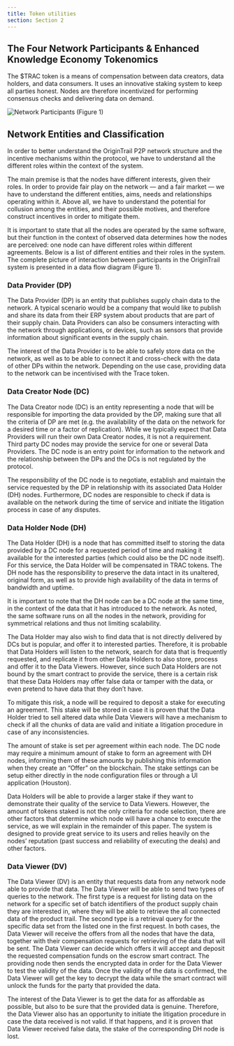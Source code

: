 ```yaml
---
title: Token utilities
section: Section 2
---
```


<YoutubeEmbed videoId="NOjkGANKMB0" title="OT 101 — OriginTrail Token utilities" />

## The Four Network Participants & Enhanced Knowledge Economy Tokenomics

The $TRAC token is a means of compensation between data creators, data holders, and data consumers. It uses an innovative staking system to keep all parties honest. Nodes are therefore incentivized for performing consensus checks and delivering data on demand.

![Network Participants (Figure 1)](/public/ot-101/images/network-participants.jpg)

## Network Entities and Classification

In order to better understand the OriginTrail P2P network structure and the incentive mechanisms within the protocol, we have to understand all the different roles within the context of the system.

The main premise is that the nodes have different interests, given their roles. In order to provide fair play on the network — and a fair market — we have to understand the different entities, aims, needs and relationships operating within it. Above all, we have to understand the potential for collusion among the entities, and their possible motives, and therefore construct incentives in order to mitigate them.

It is important to state that all the nodes are operated by the same software, but their function in the context of observed data determines how the nodes are perceived: one node can have different roles within different agreements. Below is a list of different entities and their roles in the system. The complete picture of interaction between participants in the OriginTrail system is presented in a data flow diagram (Figure 1).

### Data Provider (DP)

The Data Provider (DP) is an entity that publishes supply chain data to the network. A typical scenario would be a company that would like to publish and share its data from their ERP system about products that are part of their supply chain. Data Providers can also be consumers interacting with the network through applications, or devices, such as sensors that provide information about significant events in the supply chain.

The interest of the Data Provider is to be able to safely store data on the network, as well as to be able to connect it and cross-check with the data of other DPs within the network. Depending on the use case, providing data to the network can be incentivised with the Trace token.

### Data Creator Node (DC)

The Data Creator node (DC) is an entity representing a node that will be responsible for importing the data provided by the DP, making sure that all the criteria of DP are met (e.g. the availability of the data on the network for a desired time or a factor of replication). While we typically expect that Data Providers will run their own Data Creator nodes, it is not a requirement. Third party DC nodes may provide the service for one or several Data Providers. The DC node is an entry point for information to the network and the relationship between the DPs and the DCs is not regulated by the protocol.

The responsibility of the DC node is to negotiate, establish and maintain the service requested by the DP in relationship with its associated Data Holder (DH) nodes. Furthermore, DC nodes are responsible to check if data is available on the network during the time of service and initiate the litigation process in case of any disputes.

### Data Holder Node (DH)

The Data Holder (DH) is a node that has committed itself to storing the data provided by a DC node for a requested period of time and making it available for the interested parties (which could also be the DC node itself). For this service, the Data Holder will be compensated in TRAC tokens. The DH node has the responsibility to preserve the data intact in its unaltered, original form, as well as to provide high availability of the data in terms of bandwidth and uptime.

It is important to note that the DH node can be a DC node at the same time, in the context of the data that it has introduced to the network. As noted, the same software runs on all the nodes in the network, providing for symmetrical relations and thus not limiting scalability.

The Data Holder may also wish to find data that is not directly delivered by DCs but is popular, and offer it to interested parties. Therefore, it is probable that Data Holders will listen to the network, search for data that is frequently requested, and replicate it from other Data Holders to also store, process and offer it to the Data Viewers. However, since such Data Holders are not bound by the smart contract to provide the service, there is a certain risk that these Data Holders may offer false data or tamper with the data, or even pretend to have data that they don’t have.

To mitigate this risk, a node will be required to deposit a stake for executing an agreement. This stake will be stored in case it is proven that the Data Holder tried to sell altered data while Data Viewers will have a mechanism to check if all the chunks of data are valid and initiate a litigation procedure in case of any inconsistencies.

The amount of stake is set per agreement within each node. The DC node may require a minimum amount of stake to form an agreement with DH nodes, informing them of these amounts by publishing this information when they create an “Offer” on the blockchain. The stake settings can be setup either directly in the node configuration files or through a UI application (Houston).

Data Holders will be able to provide a larger stake if they want to demonstrate their quality of the service to Data Viewers. However, the amount of tokens staked is not the only criteria for node selection, there are other factors that determine which node will have a chance to execute the service, as we will explain in the remainder of this paper. The system is designed to provide great service to its users and relies heavily on the nodes’ reputation (past success and reliability of executing the deals) and other factors.

### Data Viewer (DV)

The Data Viewer (DV) is an entity that requests data from any network node able to provide that data. The Data Viewer will be able to send two types of queries to the network. The first type is a request for listing data on the network for a specific set of batch identifiers of the product supply chain they are interested in, where they will be able to retrieve the all connected data of the product trail. The second type is a retrieval query for the specific data set from the listed one in the first request. In both cases, the Data Viewer will receive the offers from all the nodes that have the data, together with their compensation requests for retrieving of the data that will be sent. The Data Viewer can decide which offers it will accept and deposit the requested compensation funds on the escrow smart contract. The providing node then sends the encrypted data in order for the Data Viewer to test the validity of the data. Once the validity of the data is confirmed, the Data Viewer will get the key to decrypt the data while the smart contract will unlock the funds for the party that provided the data.

The interest of the Data Viewer is to get the data for as affordable as possible, but also to be sure that the provided data is genuine. Therefore, the Data Viewer also has an opportunity to initiate the litigation procedure in case the data received is not valid. If that happens, and it is proven that Data Viewer received false data, the stake of the corresponding DH node is lost.

